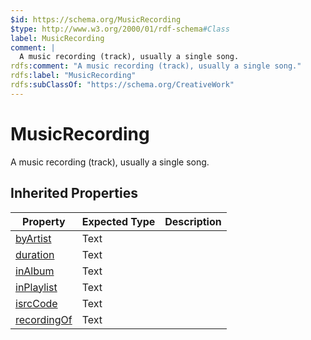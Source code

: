 ```yaml
---
$id: https://schema.org/MusicRecording
$type: http://www.w3.org/2000/01/rdf-schema#Class
label: MusicRecording
comment: |
  A music recording (track), usually a single song.
rdfs:comment: "A music recording (track), usually a single song."
rdfs:label: "MusicRecording"
rdfs:subClassOf: "https://schema.org/CreativeWork"
---
```


# MusicRecording

A music recording (track), usually a single song.

## Inherited Properties

| Property | Expected Type | Description |
| --- | --- | --- |
| [byArtist](https://schema.org/byArtist) | Text |  |
| [duration](https://schema.org/duration) | Text |  |
| [inAlbum](https://schema.org/inAlbum) | Text |  |
| [inPlaylist](https://schema.org/inPlaylist) | Text |  |
| [isrcCode](https://schema.org/isrcCode) | Text |  |
| [recordingOf](https://schema.org/recordingOf) | Text |  |
